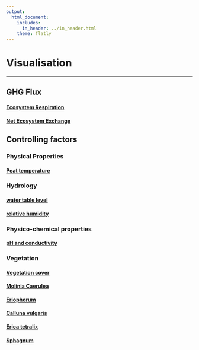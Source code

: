 ```yaml
---
output:
  html_document:
    includes:
      in_header: ../in_header.html
    theme: flatly
---
```


# Visualisation
***

## GHG Flux

#### <a href="flux/ER.html"> Ecosystem Respiration</a>
#### <a href="flux/NEE.html"> Net Ecosystem Exchange</a>

## Controlling factors

### Physical Properties

#### <a href="controlling_factors/temperature.html"> Peat temperature </a>

### Hydrology

#### <a href="controlling_factors/wtl.html"> water table level </a>

#### <a href="controlling_factors/RH.html"> relative humidity </a>

### Physico-chemical properties

#### <a href="controlling_factors/pHcond.html"> pH and conductivity </a>

### Vegetation

#### <a href="controlling_factors/veg_overview_p7.html"> Vegetation cover</a>

#### <a href="controlling_factors/molin.html"> Molinia Caerulea </a>

#### <a href="controlling_factors/eriop.html"> Eriophorum </a>

#### <a href="controlling_factors/callu.html"> Calluna vulgaris </a>

#### <a href="controlling_factors/erica.html"> Erica tetralix </a>

#### <a href="controlling_factors/sphag.html"> Sphagnum </a>